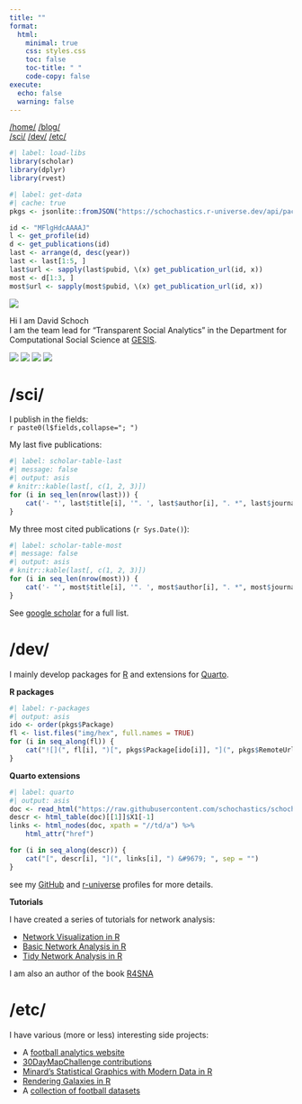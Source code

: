 ```yaml
---
title: ""
format:
  html:
    minimal: true
    css: styles.css
    toc: false
    toc-title: " "
    code-copy: false
execute: 
  echo: false
  warning: false
---
```


```{=html}
<nav class="nav">
  <div class="nav-left">
    <a href="/">/home/</a>
    <a href="https://blog.schochastics.net">/blog/</a>
  </div>
  <div class="nav-center">
    <a class="brand">
      <img src="img/logo.svg" alt="">
    </a>
  </div>
  <div class="nav-right">
      <a href="#sci">/sci/</a>
      <a href="#dev">/dev/</a>
      <a href="#etc">/etc/</a>
  </div>
</nav>

```

```r
#| label: load-libs
library(scholar)
library(dplyr)
library(rvest)
```

```r
#| label: get-data
#| cache: true
pkgs <- jsonlite::fromJSON("https://schochastics.r-universe.dev/api/packages/")

id <- "MFlgHdcAAAAJ"
l <- get_profile(id)
d <- get_publications(id)
last <- arrange(d, desc(year))
last <- last[1:5, ]
last$url <- sapply(last$pubid, \(x) get_publication_url(id, x))
most <- d[1:3, ]
most$url <- sapply(most$pubid, \(x) get_publication_url(id, x))
```

:::{.me}
![](avatar.jpg){.avatar}

Hi I am [David Schoch]{.highlight}  
I am the team lead for "Transparent Social Analytics" in the Department for Computational Social Science at [GESIS](https://www.gesis.org/home).

[![](img/github.svg){.social}](https://github.com/schochastics)
[![](img/mastodon.svg){.social}](https://fosstodon.org/@schochastics)
[![](img/twitter.svg){.social}](https://x.com/schochastics)
[![](img/scholar.svg){.social}](https://scholar.google.de/citations?user=MFlgHdcAAAAJ)
:::

# /sci/

I publish in the fields:  
`r paste0(l$fields,collapse="; ")`

My last five publications:
```r
#| label: scholar-table-last
#| message: false
#| output: asis
# knitr::kable(last[, c(1, 2, 3)])
for (i in seq_len(nrow(last))) {
    cat('- "', last$title[i], '". ', last$author[i], ". *", last$journal[i], "* [(link)](", last$url[i], ")", "\n", sep = "")
}
```

My three most cited publications (`r Sys.Date()`):  
```r
#| label: scholar-table-most
#| message: false
#| output: asis
# knitr::kable(last[, c(1, 2, 3)])
for (i in seq_len(nrow(most))) {
    cat('- "', most$title[i], '". ', most$author[i], ". *", most$journal[i], "* [(link)](", most$url[i], ") **Citations: ", most$cites[i], "**", "\n", sep = "")
}
```



See [google scholar](https://scholar.google.de/citations?user=MFlgHdcAAAAJ) for a full list.

# /dev/

I mainly develop packages for [R](https://www.r-project.org/) and extensions for [Quarto](https://quarto.org).

**R packages**  
```r
#| label: r-packages
#| output: asis
ido <- order(pkgs$Package)
fl <- list.files("img/hex", full.names = TRUE)
for (i in seq_along(fl)) {
    cat("![](", fl[i], ")[", pkgs$Package[ido[i]], "](", pkgs$RemoteUrl[i], ")", "\n", sep = "")
}

```

**Quarto extensions**  

```r
#| label: quarto
#| output: asis
doc <- read_html("https://raw.githubusercontent.com/schochastics/schochastics/main/README.md")
descr <- html_table(doc)[[1]]$X1[-1]
links <- html_nodes(doc, xpath = "//td/a") %>%
    html_attr("href")

for (i in seq_along(descr)) {
    cat("[", descr[i], "](", links[i], ") &#9679; ", sep = "")
}
```

see my [GitHub](https://github.com/schochastics) and [r-universe](https://schochastics.r-universe.dev) profiles for more details.

**Tutorials**

I have created a series of tutorials for network analysis:

- [Network Visualization in R](https://schochastics.github.io/netVizR/)
- [Basic Network Analysis in R](https://schochastics.github.io/netAnaR/)
- [Tidy Network Analysis in R](https://schochastics.github.io/tidynetAnaR/)

I am also an author of the book [R4SNA](https://schochastics.github.io/R4SNA/)

# /etc/

I have various (more or less) interesting side projects:

- A [football analytics website](http://worldclubratings.com/)
- [30DayMapChallenge contributions](https://github.com/schochastics/30DayMapChallenge)
- [Minard’s Statistical Graphics with Modern Data in R](https://github.com/schochastics/minard)
- [Rendering Galaxies in R](https://github.com/schochastics/galaxies)
- A [collection of football datasets](https://github.com/schochastics/football-data)